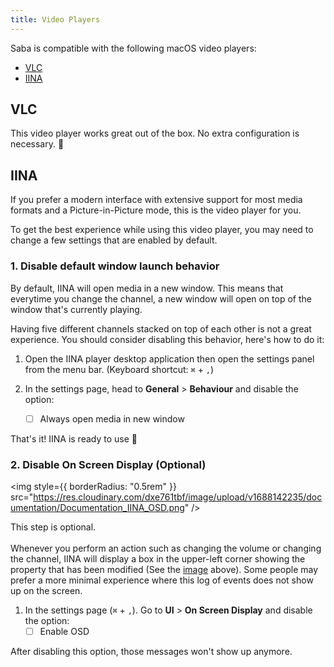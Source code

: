 ```yaml
---
title: Video Players
---
```


Saba is compatible with the following macOS video players:

- [VLC](https://www.videolan.org/vlc/)
- [IINA](https://iina.io/)

## VLC

This video player works great out of the box. No extra configuration is necessary. 🎉

## IINA

If you prefer a modern interface with extensive support for most media formats and a Picture-in-Picture mode, this is the video player for you.

To get the best experience while using this video player, you may need to change a few settings that are enabled by default.

### 1. Disable default window launch behavior

By default, IINA will open media in a new window. This means that everytime you change the channel, a new window will open on top of the window that's currently playing.

Having five different channels stacked on top of each other is not a great experience. You should consider disabling this behavior, here's how to do it:

1. Open the IINA player desktop application then open the settings panel from the menu bar. (Keyboard shortcut: `⌘` + `,`)

2. In the settings page, head to **General** > **Behaviour** and disable the option:
   - [ ] Always open media in new window

That's it! IINA is ready to use 🎉

### 2. Disable On Screen Display (Optional)

<img
  style={{ borderRadius: "0.5rem" }}
  src="https://res.cloudinary.com/dxe761tbf/image/upload/v1688142235/documentation/Documentation_IINA_OSD.png"
/>

This step is optional.<br/><br/> Whenever you perform an action such as changing the volume or changing the channel, IINA will display a box in the upper-left corner showing the property that has been modified (See the [image](/guides/video-players#2-disable-on-screen-display-optional) above).
Some people may prefer a more minimal experience where this log of events does not show up on the screen.

1. In the settings page (`⌘` + `,`). Go to **UI** > **On Screen Display** and disable the option:
   - [ ] Enable OSD

After disabling this option, those messages won't show up anymore.
